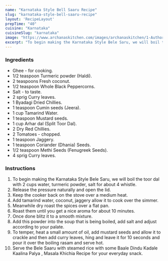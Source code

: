 ---
name: "Karnataka Style Bell Saaru Recipe"
slug: "karnataka-style-bell-saaru-recipe"
layout: 'RecipeLayout'
prepTime: "40"
cuisine: "Karnataka"
cuisineSlug: "karnataka"
image: "https://www.archanaskitchen.com/images/archanaskitchen/1-Author/sibyl_sunitha/Karnataka_Style_Bele_Saru_Recipe_.jpg"
excerpt: "To begin making the Karnataka Style Bele Saru, we will boil the toor dal with 2 cups water, turmeric powder, salt for about 4 whistle"
---

### Ingredients

- Ghee - for cooking.
- 1/2 teaspoon Turmeric powder (Haldi).
- 2 teaspoons Fresh coconut.
- 1/2 teaspoon Whole Black Peppercorns.
- Salt - to taste.
- 2 sprig Curry leaves.
- 1 Byadagi Dried Chillies.
- 1 teaspoon Cumin seeds (Jeera).
- 1 cup Tamarind Water.
- 1 teaspoon Mustard seeds.
- 1 cup Arhar dal (Split Toor Dal).
- 2 Dry Red Chillies.
- 2 Tomatoes - chopped.
- 1 teaspoon Jaggery.
- 1 teaspoon Coriander (Dhania) Seeds.
- 1/2 teaspoon Methi Seeds (Fenugreek Seeds).
- 4 sprig Curry leaves.

### Instructions

1. To begin making the Karnataka Style Bele Saru, we will boil the toor dal with 2 cups water, turmeric powder, salt for about 4 whistle.
1. Release the pressure naturally and open the lid.
1. Keep the cooker back on the stove over a medium heat.
1. Add tamarind water, coconut, jaggery allow it to cook over the simmer.
1. Meanwhile dry roast the spices over a flat pan.
1. Roast them until you get a nice aroma for about 10 minutes.
1. Once done blitz it to a smooth mixture.
1. Add this powder into the soup that is being boiled, add salt and adjust according to your palate.
1. To temper, heat a small amount of oil, add mustard seeds and allow it to crackle and then add curry leaves, hing and leave it for 10 seconds and pour it over the boiling rasam and serve hot.
1. Serve the Bele Saaru with steamed rice with some Baale Dindu Kadale Kaalina Palya , Masala Khichia Recipe for your everyday snack.
